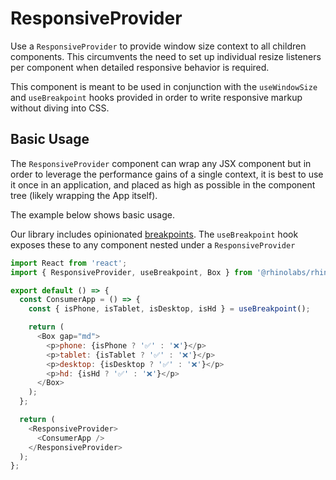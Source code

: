 
<Meta title="Providers/ResponsiveProvider/Codesandbox" />

# ResponsiveProvider

Use a `ResponsiveProvider` to provide window size context to all children components. This circumvents the need
to set up individual resize listeners per component when detailed responsive behavior is required.

This component is meant to be used in conjunction with the `useWindowSize` and `useBreakpoint` hooks provided in order to write responsive
markup without diving into CSS.

## Basic Usage

The `ResponsiveProvider` component can wrap any JSX component but in order to leverage the performance gains of a single context,
it is best to use it once in an application, and placed as high as possible in the component tree (likely wrapping the App itself).

The example below shows basic usage.

Our library includes opinionated [breakpoints](?path=/story/design-tokens-design-tokens--page#breakpoints). The `useBreakpoint` hook exposes
these to any component nested under a `ResponsiveProvider`

```js codesandbox=rhinolabs-components
import React from 'react';
import { ResponsiveProvider, useBreakpoint, Box } from '@rhinolabs/rhinolabs-components';

export default () => {
  const ConsumerApp = () => {
    const { isPhone, isTablet, isDesktop, isHd } = useBreakpoint();

    return (
      <Box gap="md">
        <p>phone: {isPhone ? '✅' : '❌'}</p>
        <p>tablet: {isTablet ? '✅' : '❌'}</p>
        <p>desktop: {isDesktop ? '✅' : '❌'}</p>
        <p>hd: {isHd ? '✅' : '❌'}</p>
      </Box>
    );
  };

  return (
    <ResponsiveProvider>
      <ConsumerApp />
    </ResponsiveProvider>
  );
};
```
